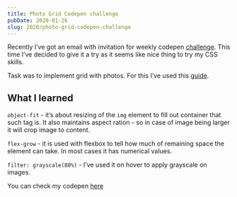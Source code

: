 ```yaml
---
title: Photo Grid Codepen challenge
pubDate: 2020-01-26
slug: 2020/photo-grid-codepen-challenge
---
```


Recently I’ve got an email with invitation for weekly codepen [challenge](https://codepen.io/challenges/2020/january/3). This time I’ve decided to give it a try as it seems like nice thing to try my CSS skills.

Task was to implement grid with photos. For this I’ve used this [guide](https://css-tricks.com/adaptive-photo-layout-with-flexbox/).

## What I learned

`object-fit` - it’s about resizing of the `img` element to fill out container that such tag is. It also maintains aspect ration - so in case of image being larger it will crop image to content.

`flex-grow` - it is used with flexbox to tell how much of remaining space the element can take. In most cases it has numerical values.

`filter: grayscale(80%)` - I’ve used it on hover to apply grayscale on images.

You can check my codepen [here](https://codepen.io/krzysztofzuraw/pen/povqRXK)
